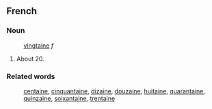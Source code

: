 ==French==
===Noun===
:[[vingtaine]] ''f''
#About 20.
===Related words===
:[[centaine]], [[cinquantaine]], [[dizaine]], [[douzaine]], [[huitaine]], [[quarantaine]], [[quinzaine]], [[soixantaine]], [[trentaine]]